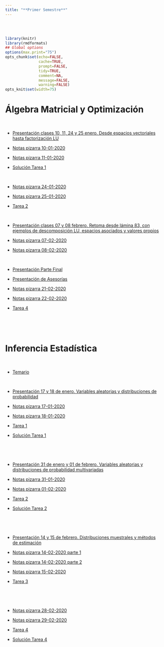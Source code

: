 ```yaml
---
title: "**Primer Semestre**"
--- 
```


<br>
<br>


```r
library(knitr)
library(rmdformats)
## Global options
options(max.print="75")
opts_chunk$set(echo=FALSE,
               cache=TRUE,
               prompt=FALSE,
               tidy=TRUE,
               comment=NA,
               message=FALSE,
               warning=FALSE)
opts_knit$set(width=75)
```

<div class=text-justify>

# **Álgebra Matricial y Optimización** 

<br>

- [Presentación clases 10, 11, 24 y 25 enero. Desde espacios vectoriales hasta factorización LU](materiales/primer_sem/algebra_matricial/Álgebra Matricial Segunda Parte.pdf){target="_blank"}

- [Notas pizarra 10-01-2020](materiales/primer_sem/algebra_matricial/AlgebraMNotas10012020.pdf){target="_blank"}

- [Notas pizarra 11-01-2020](materiales/primer_sem/algebra_matricial/AlgebraMNotas11012020.pdf){target="_blank"}

- [Solución Tarea 1](materiales/primer_sem/algebra_matricial/Tarea1_solucion.pdf){target="_blank"}

<br>

- [Notas pizarra 24-01-2020](materiales/primer_sem/algebra_matricial/Nota_Algebra24012020.pdf){target="_blank"}

- [Notas pizarra 25-01-2020](materiales/primer_sem/algebra_matricial/Nota_Algebra25012020.pdf){target="_blank"}

- [Tarea 2](materiales/primer_sem/algebra_matricial/Tarea-2.pdf){target="_blank"}


<br>

- [Presentación clases 07 y 08 febrero. Retoma desde lámina 83, con ejemplos de descomposición LU, espacios asociados y valores propios](materiales/primer_sem/algebra_matricial/2020 inegi algebra matricial.pdf){target="_blank"}

- [Notas pizarra 07-02-2020](materiales/primer_sem/algebra_matricial/NOTA_ALGEBRA_S5_07022020.pdf){target="_blank"}

- [Notas pizarra 08-02-2020](materiales/primer_sem/algebra_matricial/NOTA_ALGEBRA_S6_08022020.pdf){target="_blank"}


<br>

- [Presentación Parte Final](materiales/primer_sem/algebra_matricial/Álgebra Matricial _ Parte Final.pdf){target="_blank"}

- [Presentación de Asesorías](materiales/primer_sem/algebra_matricial/PRESENTACION ASESORIA.pdf){target="_blank"}

- [Notas pizarra 21-02-2020](materiales/primer_sem/algebra_matricial/NOTA_ALGEBRA_S7_21022020.pdf){target="_blank"}

- [Notas pizarra 22-02-2020](materiales/primer_sem/algebra_matricial/NOTA_ALGEBRA_S8_22022020.pdf){target="_blank"}

- [Tarea 4](materiales/primer_sem/algebra_matricial/Tarea-4.pdf){target="_blank"}



<br>
<br>
<br>

# **Inferencia Estadística** 

<br>

- [Temario](materiales/primer_sem/inferencia_estadistica/Temario.pdf){target="_blank"}

<br>


- [Presentación 17 y 18 de enero. Variables aleatorias y distribuciones de probabilidad](materiales/primer_sem/inferencia_estadistica/Inf_Estadistica_1.pdf){target="_blank"}

- [Notas pizarra 17-01-2020](materiales/primer_sem/inferencia_estadistica/17012020_INFERENCIA_ESTADISTICA_NOTA.pdf){target="_blank"}

- [Notas pizarra 18-01-2020](materiales/primer_sem/inferencia_estadistica/18012020_INFERENCIA_ESTADISTICA_NOTA.pdf){target="_blank"}

- [Tarea 1](materiales/primer_sem/inferencia_estadistica/Tarea1.pdf){target="_blank"}

- [Solución Tarea 1](materiales/primer_sem/inferencia_estadistica/T01_Solution.pdf){target="_blank"}

<br>

<br>


- [Presentación 31 de enero y 01 de febrero. Variables aleatorias y distribuciones de probabilidad multivariadas](materiales/primer_sem/inferencia_estadistica/Inf_Estadistica_2.pdf){target="_blank"}

- [Notas pizarra 31-01-2020](materiales/primer_sem/inferencia_estadistica/31012020_INFERENCIA_ESTADISTICA_NOTA.pdf){target="_blank"}

- [Notas pizarra 01-02-2020](materiales/primer_sem/inferencia_estadistica/01022020_INFERENCIA_ESTADISTICA_NOTA.pdf){target="_blank"}

- [Tarea 2](materiales/primer_sem/inferencia_estadistica/Tarea2.pdf){target="_blank"}

- [Solución Tarea 2](materiales/primer_sem/inferencia_estadistica/Tarea2_sol.pdf){target="_blank"}


<br>

<br>

- [Presentación 14 y 15 de febrero.  Distribuciones muestrales y métodos de estimación](materiales/primer_sem/inferencia_estadistica/Inf_Estadistica_3.pdf){target="_blank"}

- [Notas pizarra 14-02-2020 parte 1](materiales/primer_sem/inferencia_estadistica/NOTA_INFERENCIA_S5_A_14022020.pdf){target="_blank"}

- [Notas pizarra 14-02-2020 parte 2](materiales/primer_sem/inferencia_estadistica/NOTA_INFERENCIA_S5_B_14022020.pdf){target="_blank"}

- [Notas pizarra 15-02-2020](materiales/primer_sem/inferencia_estadistica/NOTA_INFERENCIA_S6_15022020.pdf){target="_blank"}

- [Tarea 3](materiales/primer_sem/inferencia_estadistica/Tarea3.pdf){target="_blank"}



<br>

<br>


- [Notas pizarra 28-02-2020](materiales/primer_sem/inferencia_estadistica/NOTA_INFERENCIA_S7_28022020.pdf){target="_blank"}

- [Notas pizarra 29-02-2020](materiales/primer_sem/inferencia_estadistica/NOTA_INFERENCIA_S8_29022020.pdf){target="_blank"}

- [Tarea 4](materiales/primer_sem/inferencia_estadistica/Tarea4.pdf){target="_blank"}

- [Solución Tarea 4](materiales/primer_sem/inferencia_estadistica/Solución Tarea 4-20200504.zip){target="_blank"}





